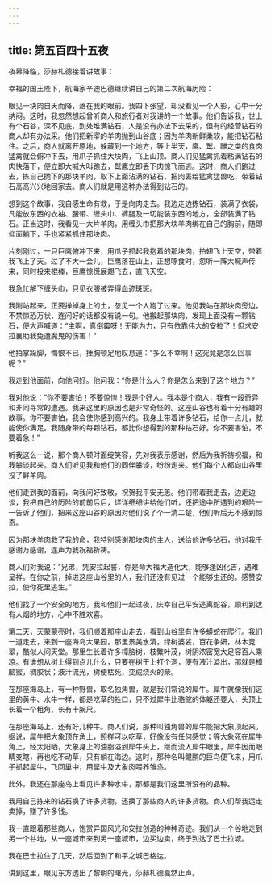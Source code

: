 ```yaml
---
---
---
```

title: 第五百四十五夜
---






夜幕降临，莎赫札德接着讲故事：





幸福的国王陛下，航海家辛迪巴德继续讲自己的第二次航海历险：

眼见一块肉自天而降，落在我的眼前。我四下张望，却没看见一个人影，心中十分纳闷。这时，我忽然想起曾听商人和旅行者对我讲的一个故事。他们告诉我，世上有个石谷，深不见底，到处堆满钻石，人是没有办法下去采的，但有的经营钻石的商人却有办法采。他们把新宰的羊肉抛到山谷底；因为羊肉新鲜柔软，能把钻石粘住。之后，商人就离开原地，躲藏到一个地方，等上半天，鹰、鹫、雕之类的食肉猛禽就会俯冲下去，用爪子抓住大块肉，飞上山顶。商人们见猛禽抓着粘满钻石的肉快落下，便立即大喊大叫跑去，鹫鹰立即丢下肉惊飞而逃。这时，商人们跑过去，拣自己抛下的那块羊肉，取下上面沾满的钻石，把肉丢给猛禽猛兽吃，带着钻石高高兴兴地回家去。商人们就是用这种办法得到钻石的。

想到这个故事，我自感生命有救，于是向肉走去。我边走边拣钻石，装满了衣袋，凡能放东西的衣袖、腰带、缠头巾、裤腿及一切能装东西的地方，全部装满了钻石。正当这时，我看见一大片羊肉，用缠头巾把那大块羊肉绑在自己的胸前，随即仰面躺下，手也紧紧抓住那块肉。

片刻刚过，一只巨鹰俯冲下来，用爪子抓起我抱着的那块肉，拍翅飞上天空，带着我飞上了天。过了不大一会儿，巨鹰落在山上，正想啄食时，忽听一阵大喊声传来，同时投来棍棒，巨鹰惊慌展翅飞去，直飞天空。

我急忙解下缠头巾，只见衣服被弄得血迹斑斑。

我刚站起来，正要掸掉身上的土，忽见一个人跑了过来。他见我站在那块肉旁边，不禁惊恐万状，连问好的话都没有说一句。他搬起那块肉，发现上面没有一颗钻石，便大声喊道：“主啊，真倒霉呀！无能为力，只有依靠伟大的安拉了！但求安拉襄助我免遭魔鬼的伤害！”

他拍掌跺脚，悔恨不已，捶胸顿足地叹息道：“多么不幸啊！这究竟是怎么回事呢？”

我走到他面前，向他问好。他问我：“你是什么人？你是怎么来到了这个地方？”

我对他说：“你不要害怕！不要惊惶！我是个好人。我本是个商人，我有一段奇异和非同寻常的遭遇。我来这里的原因也是非常奇怪的。这座山谷也有着十分有趣的故事。你不要害怕，我会使你感到高兴的。我身上带着许多钻石，给你一点儿，就能使你满足。我随身带的每颗钻石，都比你想得到的那种钻石好。你不要害怕，不要着急！”

听我这么一说，那个商人顿时面绽笑容，先对我表示感谢，然后为我祈祷祝福，和我攀谈起来。商人们听见我和他们的同伴攀谈，纷纷走来。他们每个人都向山谷里投了鲜羊肉。

他们走到我的面前，向我问好致敬，祝贺我平安无恙。他们带着我走去，边走边谈，我把自己的历险的前前后后，详详细细讲给他们听，还把途中所遇到的艰险一一告诉了他们，把来这座山谷的原因对他们说了个一清二楚，他们听后无不感到惊奇。

因为那块羊肉救了我的命，我特别感谢那块肉的主人，送给他许多钻石，他对我千感谢万感谢，连声为我祝福祈祷。

商人们对我说：“兄弟，凭安拉起誓，你是命大福大造化大，能够逢凶化吉，遇难呈祥。在你之前，掉进这座山谷里的人，我们还没有见过一个能够生还的。感赞安拉，使你死里逃生。”

他们找了一个安全的地方，我和他们一起过夜，庆幸自己平安逃离蛇谷，顺利到达有人烟的地方，心中不胜欢喜。

第二天，天蒙蒙亮时，我们顺着那座山走去，看到山谷里有许多蟒蛇在爬行。我们一道走去，来到一座海岛大果园，那里景美水清，绿树婆娑，百花争妍，林木竞翠，酷似人间天堂。那里生长着许多樟脑树，枝繁叶茂，树阴浓密宽大足容百人乘凉。有谁想从树上得到点儿什么，只要在树干上打个洞，便有液汁溢出，那就是樟脑蜜，稠胶状；液汁流光，树便枯死，变成烧火的柴。

在那座海岛上，有一种野兽，取名独角兽，就是我们常说的犀牛。犀牛就像我们这里的黄牛、水牛一样，都是吃草的牲口，只不过犀牛比骆驼的体躯还要大，头顶上长着一个粗角，长有十腕尺。

在那座海岛上，还有好几种牛。商人们说，那种叫独角兽的犀牛能把大象顶起来。据说，犀牛把大象顶在角上，照样可以吃草，好像没有任何感觉；等大象死在犀牛角上，经太阳晒，大象身上的油脂溢到犀牛头上，继而流入犀牛眼里，犀牛因而眼睛变瞎，再也吃不动草，只有躺在海边。这时，那种名叫鲲鹏的巨鸟便飞来，用爪子抓起犀牛，飞回巢中，用犀牛及大象肉喂养雏鸟。

此外，我还在那座岛上看见许多种水牛，那都是我们这里所没有的品种。

我用自己拣来的钻石换了许多货物，还换了那些商人的许多货物。商人们帮我运走卖掉，赚了许多钱。

我一直跟着那些商人，饱赏异国风光和安拉创造的种种奇迹。我们从一个谷地走到另一个谷地，从一座城市来到另一座城市，边买边卖，终于到达了巴士拉城。

我在巴士拉住了几天，然后回到了和平之城巴格达。





讲到这里，眼见东方透出了黎明的曙光，莎赫札德戛然止声。